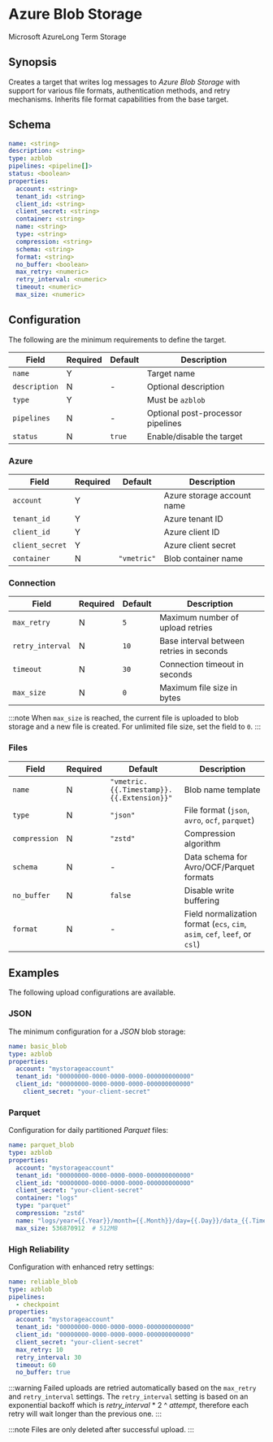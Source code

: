 # Azure Blob Storage

<span className="theme-doc-version-badge badge badge--secondary">Microsoft Azure</span><span className="theme-doc-version-badge badge badge--secondary">Long Term Storage</span>

## Synopsis

Creates a target that writes log messages to _Azure Blob Storage_ with support for various file formats, authentication methods, and retry mechanisms. Inherits file format capabilities from the base target.

## Schema

```yaml
name: <string>
description: <string>
type: azblob
pipelines: <pipeline[]>
status: <boolean>
properties:
  account: <string>
  tenant_id: <string>
  client_id: <string>
  client_secret: <string>
  container: <string>
  name: <string>
  type: <string>
  compression: <string>
  schema: <string>
  format: <string>
  no_buffer: <boolean>
  max_retry: <numeric>
  retry_interval: <numeric>
  timeout: <numeric>
  max_size: <numeric>
```

## Configuration

The following are the minimum requirements to define the target.

|Field|Required|Default|Description|
|---|---|---|---|
|`name`|Y||Target name|
|`description`|N|-|Optional description|
|`type`|Y||Must be `azblob`|
|`pipelines`|N|-|Optional post-processor pipelines|
|`status`|N|`true`|Enable/disable the target|

### Azure

|Field|Required|Default|Description|
|---|---|---|---|
|`account`|Y||Azure storage account name|
|`tenant_id`|Y||Azure tenant ID|
|`client_id`|Y||Azure client ID|
|`client_secret`|Y||Azure client secret|
|`container`|N|`"vmetric"`|Blob container name|

### Connection

|Field|Required|Default|Description|
|---|---|---|---|
|`max_retry`|N|`5`|Maximum number of upload retries|
|`retry_interval`|N|`10`|Base interval between retries in seconds|
|`timeout`|N|`30`|Connection timeout in seconds|
|`max_size`|N|`0`|Maximum file size in bytes|

:::note
When `max_size` is reached, the current file is uploaded to blob storage and a new file is created. For unlimited file size, set the field to `0`.
:::

### Files

|Field|Required|Default|Description|
|---|---|---|---|
|`name`|N|`"vmetric.{{.Timestamp}}.{{.Extension}}"`|Blob name template|
|`type`|N|`"json"`|File format (`json`, `avro`, `ocf`, `parquet`)|
|`compression`|N|`"zstd"`|Compression algorithm|
|`schema`|N|-|Data schema for Avro/OCF/Parquet formats|
|`no_buffer`|N|`false`|Disable write buffering|
|`format`|N|-|Field normalization format (`ecs`, `cim`, `asim`, `cef`, `leef`, or `csl`)|

## Examples

The following upload configurations are available.

### JSON

The minimum configuration for a _JSON_ blob storage:

```yaml
name: basic_blob
type: azblob
properties:
  account: "mystorageaccount"
  tenant_id: "00000000-0000-0000-0000-000000000000"
  client_id: "00000000-0000-0000-0000-000000000000"
    client_secret: "your-client-secret"
```

### Parquet

Configuration for daily partitioned _Parquet_ files:

```yaml
name: parquet_blob
type: azblob
properties:
  account: "mystorageaccount"
  tenant_id: "00000000-0000-0000-0000-000000000000"
  client_id: "00000000-0000-0000-0000-000000000000"
  client_secret: "your-client-secret"
  container: "logs"
  type: "parquet"
  compression: "zstd"
  name: "logs/year={{.Year}}/month={{.Month}}/day={{.Day}}/data_{{.Timestamp}}.parquet"
  max_size: 536870912  # 512MB
```

### High Reliability

Configuration with enhanced retry settings:

```yaml
name: reliable_blob
type: azblob
pipelines:
  - checkpoint
properties:
  account: "mystorageaccount"
  tenant_id: "00000000-0000-0000-0000-000000000000"
  client_id: "00000000-0000-0000-0000-000000000000"
  client_secret: "your-client-secret"
  max_retry: 10
  retry_interval: 30
  timeout: 60
  no_buffer: true
```

:::warning
Failed uploads are retried automatically based on the `max_retry` and `retry_interval` settings. The `retry_interval` setting is based on an exponential backoff which is _retry_interval_&nbsp;*&nbsp;2&nbsp;^&nbsp;_attempt_, therefore each retry will wait longer than the previous one.
:::

:::note
Files are only deleted after successful upload.
:::
